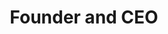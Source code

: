---
title: Founder and CEO
name: Raziel Tabib
site: https://codefresh.io/
company: Codefresh
talk: keynote
talk-title: GitOps with Argo
headshot: raziel-tabib.jpg
twitter: https://twitter.com/RazielTabib
---